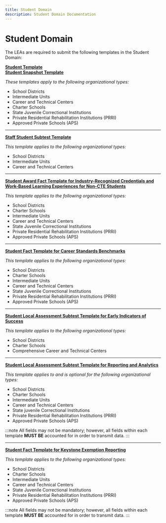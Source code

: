 ```yaml
---
title: Student Domain
description: Student Domain Documentation
---
```


# Student Domain

The LEAs are required to submit the following templates in the Student Domain:

**[Student Template](student.mdx)** <br />
**[Student Snapshot Template](student-snapshot.mdx)**

*These templates apply to the following organizational types:*

- School Districts
- Intermediate Units
- Career and Technical Centers
- Charter Schools
- State Juvenile Correctional Institutions
- Private Residential Rehabilitation Institutions (PRRI)
- Approved Private Schools (APS)

---
**[Staff Student Subtest Template](staff-student-subtest.mdx)**

*This template applies to the following organizational types:*

- School Districts
- Intermediate Units
- Career and Technical Centers

---
**[Student Award Fact Template for Industry-Recognized Credentials and Work-Based Learning Experiences for Non-CTE Students](student-award-fact-icn-wbl.mdx)**

*This template applies to the following organizational types:*

- School Districts
- Charter Schools
- Intermediate Units
- Career and Technical Centers
- State Juvenile Correctional Institutions
- Private Residential Rehabilitation Institutions (PRRI)
- Approved Private Schools (APS)

---
**[Student Fact Template for Career Standards Benchmarks](student-fact-career-standards-benchmarks.mdx)**

*This template applies to the following organizational types:*

- School Districts
- Charter Schools
- Intermediate Units
- Career and Technical Centers
- State Juvenile Correctional Institutions
- Private Residential Rehabilitation Institutions (PRRI)
- Approved Private Schools (APS)

---
**[Student Local Assessment Subtest Template for Early Indicators of Success](student-local-assessment-subtest-early-indicators-success.mdx)**

*This template applies to the following organizational types:*

- School Districts
- Charter Schools
- Comprehensive Career and Technical Centers

---
**[Student Local Assessment Subtest Template for Reporting and Analytics](student-local-assessment-subtest-reporting-analytics.mdx)**

*This template applies to and is optional for the following organizational types:*

- School Districts
- Charter Schools
- Intermediate Units
- Career and Technical Centers
- State juvenile Correctional Institutions
- Private Residential Rehabilitation Institutions (PRRI)
- Approved Private Schools (APS)

:::note
All fields may not be mandatory; however, all fields within each template **MUST BE** accounted for in order to transmit data.
:::

---

**[Student Fact Template for Keystone Exemption Reporting](student-fact-keystone-exemption.mdx)**

*This template applies to the following organizational types:*

- School Districts
- Charter Schools
- Intermediate Units
- Career and Technical Centers
- State Juvenile Correctional Institutions
- Private Residential Rehabilitation Institutions (PRRI)
- Approved Private Schools (APS)

:::note
All fields may not be mandatory; however, all fields within each template **MUST BE** accounted for in order to transmit data.
:::